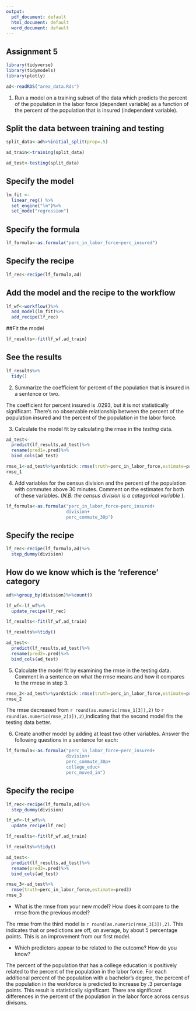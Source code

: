 ---
output:
  pdf_document: default
  html_document: default
  word_document: default
---
Assignment 5
----------------


```{r,echo=FALSE}
library(tidyverse)
library(tidymodels)
library(plotly)
```


```{r}
ad<-readRDS("area_data.Rds")
```

1. Run a model on a training subset of the data which predicts the percent of the population in the labor force (dependent variable) as a function of the percent of the population that is insured (independent variable). 


## Split the data between training and testing
```{r}

split_data<-ad%>%initial_split(prop=.5)

ad_train<-training(split_data)

ad_test<-testing(split_data)
```

## Specify the model 
```{r}
lm_fit <- 
  linear_reg() %>% 
  set_engine("lm")%>%
  set_mode("regression")
```

## Specify the formula
```{r}
lf_formula<-as.formula("perc_in_labor_force~perc_insured")
```

## Specify the recipe
```{r}
lf_rec<-recipe(lf_formula,ad)
```

## Add the model and the recipe to the workflow
```{r}
lf_wf<-workflow()%>%
  add_model(lm_fit)%>%
  add_recipe(lf_rec)
```


##Fit the model
```{r}
lf_results<-fit(lf_wf,ad_train)
```

## See the results

```{r}
lf_results%>%
  tidy()
```


2. Summarize the coefficient for percent of the population that is insured in a sentence or two. 

The coefficient for percent insured is .0293, but it is not statistically significant. There's no observable relationship between the percent of the population insured and the percent of the population in the labor force. 


3. Calculate the model fit by calculating the rmse in the *testing* data.

```{r}
ad_test<-
  predict(lf_results,ad_test)%>%
  rename(pred1=.pred)%>%
  bind_cols(ad_test)
```

```{r}
rmse_1<-ad_test%>%yardstick::rmse(truth=perc_in_labor_force,estimate=pred1)  
rmse_1
```



4. Add variables for the census division and the percent of the population with commutes above 30 minutes. Comment on the estimates for both of these variables. (*N.B: the census division is a categorical variable* ). 

```{r}
lf_formula<-as.formula("perc_in_labor_force~perc_insured+
                       division+
                       perc_commute_30p")
```



## Specify the recipe
```{r}
lf_rec<-recipe(lf_formula,ad)%>%
  step_dummy(division)
```

## How do we know which is the 'reference' category
```{r}
ad%>%group_by(division)%>%count()
```


```{r}
lf_wf<-lf_wf%>%
  update_recipe(lf_rec)
```

```{r}
lf_results<-fit(lf_wf,ad_train)
```

```{r}
lf_results%>%tidy()
```


```{r}
ad_test<-
  predict(lf_results,ad_test)%>%
  rename(pred2=.pred)%>%
  bind_cols(ad_test)
```


5. Calculate the model fit by examining the rmse in the testing data. Comment in a sentence on what the rmse means and how it compares to the rmese in step 3. 


```{r}
rmse_2<-ad_test%>%yardstick::rmse(truth=perc_in_labor_force,estimate=pred2)  
rmse_2
```

The rmse decreased from `r round(as.numeric(rmse_1[3]),2)` to   `r round(as.numeric(rmse_2[3]),2)`,indicating that the second model fits the testing data better.  

6. Create another model by adding at least two other variables. Answer the following questions in a sentence for each:


```{r}
lf_formula<-as.formula("perc_in_labor_force~perc_insured+
                       division+
                       perc_commute_30p+
                       college_educ+
                       perc_moved_in")
```



## Specify the recipe
```{r}
lf_rec<-recipe(lf_formula,ad)%>%
  step_dummy(division)
```


```{r}
lf_wf<-lf_wf%>%
  update_recipe(lf_rec)
```

```{r}
lf_results<-fit(lf_wf,ad_train)
```

```{r}
lf_results%>%tidy()
```


```{r}
ad_test<-
  predict(lf_results,ad_test)%>%
  rename(pred3=.pred)%>%
  bind_cols(ad_test)
```

```{r}

rmse_3<-ad_test%>%
  rmse(truth=perc_in_labor_force,estimate=pred3)  
rmse_3
```

  - What is the rmse from your new model? How does it compare to the rmse from the previous model? 
  
  The rmse from the third model is `r round(as.numeric(rmse_3[3]),2)`. This indicates that or predictions are off, on average, by about 5 percentage points. This is an improvement from our first model. 
  
  
  - Which predictors appear to be related to the outcome? How do you know?

The percent of the population that has a college education is positively related to the percent of the population in the labor force. For each additional percent of the population with a bachelor's degree, the percent of the population in the workforce is predicted to increase by .3 percentage points. This result is statistically significant. There are significant differences in the percent of the population in the labor force across census divisons. 

